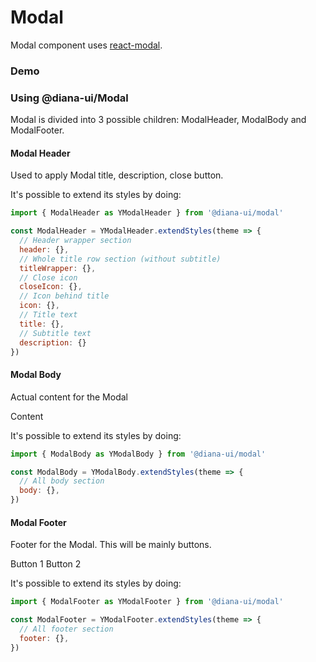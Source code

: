 
<Meta title="Components/Modal" />

# Modal

Modal component uses <a href="https://github.com/reactjs/react-modal">react-modal</a>.

### Demo

<Preview>
  <Story name="Modal">
    <ModalComponent />
  </Story>
</Preview>

### Using @diana-ui/Modal

Modal is divided into 3 possible children: ModalHeader, ModalBody and ModalFooter.

#### Modal Header

Used to apply Modal title, description, close button.

<Preview>
  <Story name="ModalHeader">
    <ModalHeader title="Title" description="Subtitle" />
  </Story>
</Preview>

It's possible to extend its styles by doing:

```javascript
import { ModalHeader as YModalHeader } from '@diana-ui/modal'

const ModalHeader = YModalHeader.extendStyles(theme => {
  // Header wrapper section
  header: {},
  // Whole title row section (without subtitle)
  titleWrapper: {},
  // Close icon
  closeIcon: {},
  // Icon behind title
  icon: {},
  // Title text
  title: {},
  // Subtitle text
  description: {}
})

```

#### Modal Body

Actual content for the Modal

<Preview>
  <Story name="ModalBody">
    <ModalBody>Content</ModalBody>
  </Story>
</Preview>

It's possible to extend its styles by doing:

```javascript
import { ModalBody as YModalBody } from '@diana-ui/modal'

const ModalBody = YModalBody.extendStyles(theme => {
  // All body section
  body: {},
})

```

#### Modal Footer

Footer for the Modal. This will be mainly buttons.

<Preview>
  <Story name="ModalFooter">
    <ModalFooter>
      <BaseButton>Button 1</BaseButton>
      <BaseButton>Button 2</BaseButton>
    </ModalFooter>
  </Story>
</Preview>

It's possible to extend its styles by doing:

```javascript
import { ModalFooter as YModalFooter } from '@diana-ui/modal'

const ModalFooter = YModalFooter.extendStyles(theme => {
  // All footer section
  footer: {},
})

```
